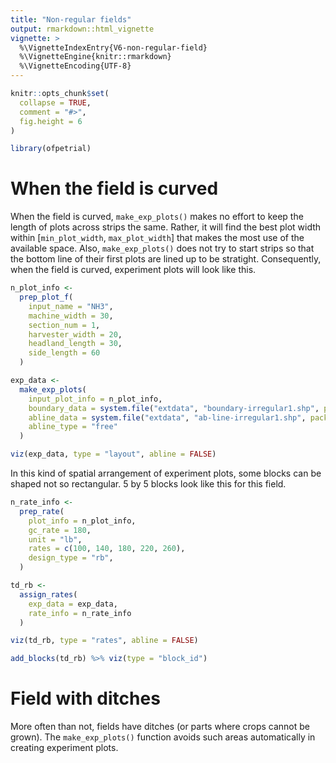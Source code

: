 ```yaml
---
title: "Non-regular fields"
output: rmarkdown::html_vignette
vignette: >
  %\VignetteIndexEntry{V6-non-regular-field}
  %\VignetteEngine{knitr::rmarkdown}
  %\VignetteEncoding{UTF-8}
---
```


```r
knitr::opts_chunk$set(
  collapse = TRUE,
  comment = "#>",
  fig.height = 6
)
```

```r
library(ofpetrial)
```

# When the field is curved

When the field is curved, `make_exp_plots()` makes no effort to keep the length of plots across strips the same. Rather, it will find the best plot width within [`min_plot_width`, `max_plot_width`] that makes the most use of the available space. Also, `make_exp_plots()` does not try to start strips so that the bottom line of their first plots are lined up to be stratight. Consequently, when the field is curved, experiment plots will look like this.

```r
n_plot_info <-
  prep_plot_f(
    input_name = "NH3",
    machine_width = 30,
    section_num = 1,
    harvester_width = 20,
    headland_length = 30,
    side_length = 60
  )

exp_data <-
  make_exp_plots(
    input_plot_info = n_plot_info,
    boundary_data = system.file("extdata", "boundary-irregular1.shp", package = "ofpetrial"),
    abline_data = system.file("extdata", "ab-line-irregular1.shp", package = "ofpetrial"),
    abline_type = "free"
  )

viz(exp_data, type = "layout", abline = FALSE)
```

In this kind of spatial arrangement of experiment plots, some blocks can be shaped not so rectangular. 5 by 5 blocks look like this for this field.

```r
n_rate_info <-
  prep_rate(
    plot_info = n_plot_info,
    gc_rate = 180,
    unit = "lb",
    rates = c(100, 140, 180, 220, 260),
    design_type = "rb",
  )

td_rb <-
  assign_rates(
    exp_data = exp_data,
    rate_info = n_rate_info
  )

viz(td_rb, type = "rates", abline = FALSE)

add_blocks(td_rb) %>% viz(type = "block_id")
```


# Field with ditches

More often than not, fields have ditches (or parts where crops cannot be grown). The `make_exp_plots()` function avoids such areas automatically in creating experiment plots. 


